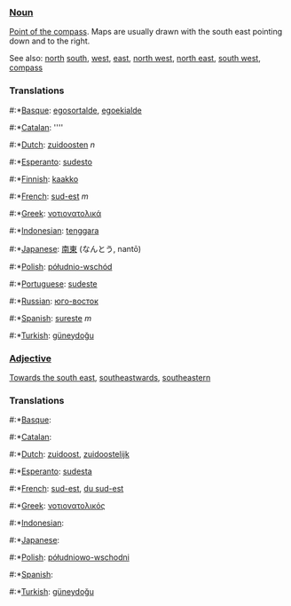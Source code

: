 ===[[Noun]]===

[[Point of the compass]]. Maps are usually drawn with the south east pointing down and to the right.

See also: [[north]] [[south]], [[west]], [[east]], [[north west]], [[north east]], [[south west]], [[compass]]

===Translations===
#:*[[Basque]]: [[egosortalde]], [[egoekialde]]
#:*[[Catalan]]: [[]] ''''
#:*[[Dutch]]: [[zuidoosten]] ''n''
#:*[[Esperanto]]: [[sudesto]]
#:*[[Finnish]]: [[kaakko]]
#:*[[French]]: [[sud-est]] ''m''
#:*[[Greek]]: [[νοτιονατολικά]]
#:*[[Indonesian]]: [[tenggara]]
#:*[[Japanese]]: [[南東]] (なんとう, nantō)
#:*[[Polish]]: [[półudnio-wschód]]
#:*[[Portuguese]]: [[sudeste]]
#:*[[Russian]]: [[юго-восток]]
#:*[[Spanish]]: [[sureste]] ''m''
#:*[[Turkish]]: [[güneydoğu]]

===[[Adjective]]===

[[Towards the south east]], [[southeastwards]], [[southeastern]]

===Translations===
#:*[[Basque]]: [[]]
#:*[[Catalan]]: [[]]
#:*[[Dutch]]: [[zuidoost]], [[zuidoostelijk]]
#:*[[Esperanto]]: [[sudesta]]
#:*[[French]]: [[sud-est]], [[du sud-est]]
#:*[[Greek]]: [[νοτιονατολικός]]
#:*[[Indonesian]]: [[]]
#:*[[Japanese]]: [[]]
#:*[[Polish]]: [[półudniowo-wschodni]]
#:*[[Spanish]]: [[]]
#:*[[Turkish]]: [[güneydoğu]]